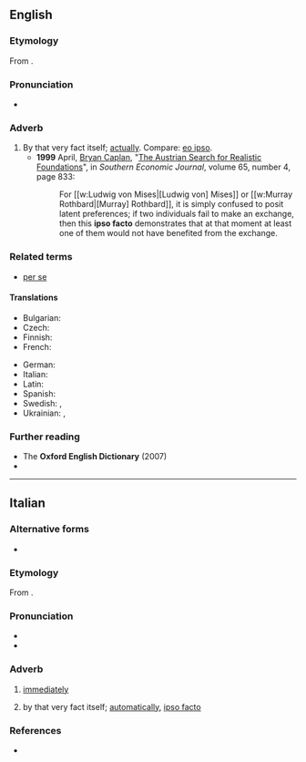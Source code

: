 ==English==

===Etymology===
From {{etyl|la|en}} {{m|la|[[ipsō]] [[factō]]||by the same fact}}.

===Pronunciation===
* {{a|RP}} {{IPA|en|/ˌɪpsəʊ ˈfæktəʊ/}}

===Adverb===
{{en-adv|-|head=ipso facto}}

# By that very fact itself; [[actually]]. Compare: [[eo ipso]].
#* '''1999''' April, [[w:Bryan Caplan|Bryan Caplan]], "[http://www.jstor.org/stable/1061278 The Austrian Search for Realistic Foundations]", in ''Southern Economic Journal'', volume 65, number 4, page 833:
#*: For [[w:Ludwig von Mises|[Ludwig von] Mises]] or [[w:Murray Rothbard|[Murray] Rothbard]], it is simply confused to posit latent preferences; if two individuals fail to make an exchange, then this '''ipso facto''' demonstrates that at that moment at least one of them would not have benefited from the exchange.

===Related terms===
* [[per se]]

====Translations====
{{trans-top|By that fact}}
* Bulgarian: {{t|bg|са́мо по се́бе си}}
* Czech: {{t|cs|samo o sobě}}
* Finnish: {{t|fi|itsessään}}
* French: {{t+|fr|ipso facto}}
{{trans-mid}}
* German: {{t+|de|ipso facto}}
* Italian: {{t|it|ipso facto}}
* Latin: {{t|la|ipso facto}}
* Spanish: {{t+|es|ipso facto}}
* Swedish: {{t|sv|ipso facto}}, {{t|sv|genom sakens natur}}
* Ukrainian: {{t|uk|по фа́кту}}, {{t|uk|наспра́вді}}
{{trans-bottom}}

===Further reading===
* The '''Oxford English Dictionary''' (2007)
* {{R:OneLook}}

----

==Italian==

===Alternative forms===
* {{alter|it|issofatto||vernacular}}

===Etymology===
From {{der|it|la|[[ipse|ipsō]] [[factus|factō]]}}.

===Pronunciation===
* {{it-IPA|ipsofàcto}}
* {{rhymes|it|akto|s=4}}

===Adverb===
{{it-adv|head=ipso facto}}

# [[immediately]]
#: {{ux|it|lo cacciò '''ipso facto''' da casa sua|inline=1|he '''immediately''' kicked him out of his house}}
#: {{syn|it|immediatamente|issofatto|subito}}
# {{lb|it|chiefly|_|legal}} by that very fact itself; [[automatically]], [[#English|ipso facto]]
#: {{syn|it|automaticamente}}

===References===
* {{R:it:Trec|ipso-facto|ipso facto}}